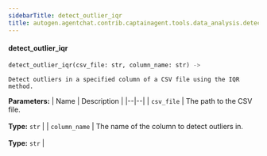 ```yaml
---
sidebarTitle: detect_outlier_iqr
title: autogen.agentchat.contrib.captainagent.tools.data_analysis.detect_outlier_iqr.detect_outlier_iqr
---
```


<code class="doc-symbol doc-symbol-heading doc-symbol-function"></code>
#### detect_outlier_iqr
<a href="#autogen.agentchat.contrib.captainagent.tools.data_analysis.detect_outlier_iqr..detect_outlier_iqr" class="headerlink" title="Permanent link"></a>

```python
detect_outlier_iqr(csv_file: str, column_name: str) -> 
```

    Detect outliers in a specified column of a CSV file using the IQR method.

<b>Parameters:</b>
| Name | Description |
|--|--|
| `csv_file` | The path to the CSV file.<br/><br/>**Type:** `str` |
| `column_name` | The name of the column to detect outliers in.<br/><br/>**Type:** `str` |

<br />